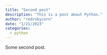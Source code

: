 ```yaml
---
title: "Second post"
description: "This is a post about Python."
author: "redrubycorn"
date: "1/21/2023"
categories:
  - python
---
```


Some second post.
